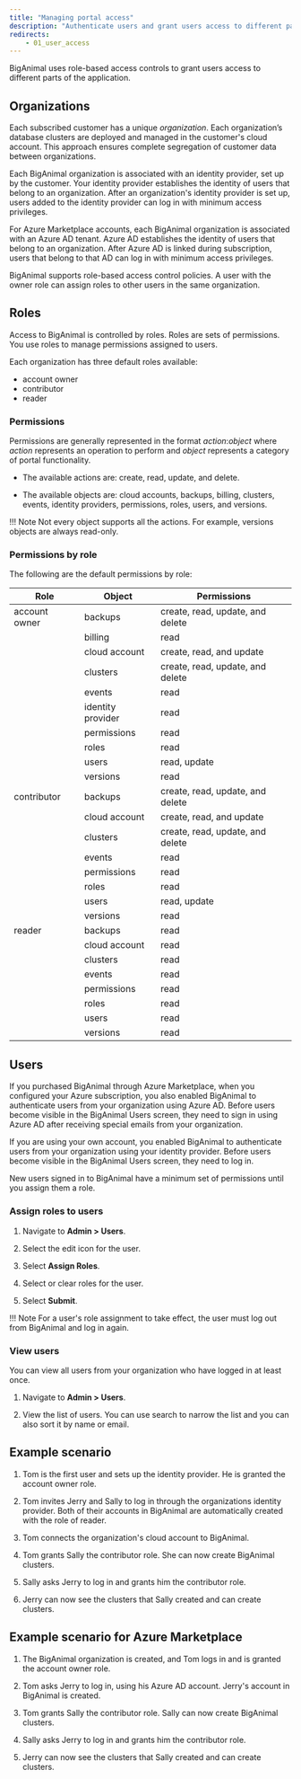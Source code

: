 ```yaml
---
title: "Managing portal access"
description: "Authenticate users and grant users access to different parts of the application"
redirects:
    - 01_user_access
---
```



BigAnimal uses role-based access controls to grant users access to different parts of the application.

## Organizations

Each subscribed customer has a unique *organization*. Each organization’s database clusters are deployed and managed in the customer's cloud account. This approach ensures complete segregation of customer data between organizations.

Each BigAnimal organization is associated with an identity provider, set up by the customer. Your identity provider establishes the identity of users that belong to an organization. After an organization's identity provider is set up, users added to the identity provider can log in with minimum access privileges.

For Azure Marketplace accounts, each BigAnimal organization is associated with an Azure AD tenant. Azure AD establishes the identity of users that belong to an organization. After Azure AD is linked during subscription, users that belong to that AD can log in with minimum access privileges.

BigAnimal supports role-based access control policies. A user with the owner role can assign roles to other users in the same organization.

## Roles

Access to BigAnimal is controlled by roles. Roles are sets of permissions. You use roles to manage permissions assigned to users.

Each organization has three default roles available:

-   account owner
-   contributor
-   reader


### Permissions

Permissions are generally represented in the format *action*:*object* where *action* represents an operation to perform and *object* represents a category of portal functionality.

-   The available actions are: create, read, update, and delete.

-   The available objects are: cloud accounts, backups, billing, clusters, events, identity providers, permissions, roles, users, and versions.

!!! Note
    Not every object supports all the actions. For example, versions objects are always read-only.

### Permissions by role

The following are the default permissions by role:

| Role          | Object            | Permissions |
| ------------- | ----------------- | ----------- |
| account owner | backups           | create, read, update, and delete |
|               | billing           | read                             |
|               | cloud account     | create, read, and update         |
|               | clusters          | create, read, update, and delete |
|               | events            | read                             |
|               | identity provider | read                             |
|               | permissions       | read                             |
|               | roles             | read                             |
|               | users             | read, update                     |
|               | versions          | read                             |
| contributor   | backups           | create, read, update, and delete |
|               | cloud account     | create, read, and update         |
|               | clusters          | create, read, update, and delete |
|               | events            | read                             |
|               | permissions       | read                             |
|               | roles             | read                             |
|               | users             | read, update                     |
|               | versions          | read                             |
| reader        | backups           | read                             |
|               | cloud account     | read                             |
|               | clusters          | read                             |
|               | events            | read                             |
|               | permissions       | read                             |
|               | roles             | read                             |
|               | users             | read                             |
|               | versions          | read                             |

## Users

If you purchased BigAnimal through Azure Marketplace, when you configured your Azure subscription, you also enabled BigAnimal to authenticate users from your organization using Azure AD. Before users become visible in the BigAnimal Users screen, they need to sign in using Azure AD after receiving special emails from your organization.

If you are using your own account, you enabled BigAnimal to authenticate users from your organization using your identity provider. Before users become visible in the BigAnimal Users screen, they need to log in.

New users signed in to BigAnimal have a minimum set of permissions until you assign them a role.

### Assign roles to users

1.  Navigate to **Admin > Users**.

2.  Select the edit icon for the user.

3.  Select **Assign Roles**.

4.  Select or clear roles for the user.

5.  Select **Submit**.

!!! Note
    For a user's role assignment to take effect, the user must log out from BigAnimal and log in again.

### View users

You can view all users from your organization who have logged in at least once.

1.  Navigate to **Admin > Users**.

2.  View the list of users. You can use search to narrow the list and you can also sort it by name or email.

## Example scenario

1.  Tom is the first user and sets up the identity provider. He is granted the account owner role.

2.  Tom invites Jerry and Sally to log in through the organizations identity provider. Both of their accounts in BigAnimal are automatically created with the role of reader.

3. Tom connects the organization's cloud account to BigAnimal.

3.  Tom grants Sally the contributor role. She can now create BigAnimal clusters.

4.  Sally asks Jerry to log in and grants him the contributor role.

5.  Jerry can now see the clusters that Sally created and can create clusters.

## Example scenario for Azure Marketplace

1.  The BigAnimal organization is created, and Tom logs in and is granted the account owner role.

2.  Tom asks Jerry to log in, using his Azure AD account. Jerry's account in BigAnimal is created.

3.  Tom grants Sally the contributor role. Sally can now create BigAnimal clusters.

4.  Sally asks Jerry to log in and grants him the contributor role.

5.  Jerry can now see the clusters that Sally created and can create clusters.
